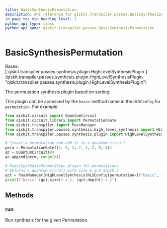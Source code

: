 ```yaml
---
title: BasicSynthesisPermutation
description: API reference for qiskit.transpiler.passes.BasicSynthesisPermutation
in_page_toc_min_heading_level: 1
python_api_type: class
python_api_name: qiskit.transpiler.passes.BasicSynthesisPermutation
---
```


# BasicSynthesisPermutation

<Class id="qiskit.transpiler.passes.BasicSynthesisPermutation" isDedicatedPage={true} github="https://github.com/qiskit/qiskit/tree/stable/0.23/qiskit/transpiler/passes/synthesis/high_level_synthesis.py" signature="BasicSynthesisPermutation">
  Bases: [`qiskit.transpiler.passes.synthesis.plugin.HighLevelSynthesisPlugin`](qiskit.transpiler.passes.synthesis.plugin.HighLevelSynthesisPlugin "qiskit.transpiler.passes.synthesis.plugin.HighLevelSynthesisPlugin")

  The permutation synthesis plugin based on sorting.

  This plugin can be accessed by the `basic` method name in the `HLSConfig` for `permutation`. For example:

  ```python
  from qiskit.circuit import QuantumCircuit
  from qiskit.circuit.library import PermutationGate
  from qiskit.transpiler import PassManager
  from qiskit.transpiler.passes.synthesis.high_level_synthesis import HLSConfig, HighLevelSynthesis
  from qiskit.transpiler.passes.synthesis.plugin import HighLevelSynthesisPluginManager

  # Create a permutation and add it to a quantum circuit
  perm = PermutationGate([4, 6, 3, 7, 1, 2, 0, 5])
  qc = QuantumCircuit(8)
  qc.append(perm, range(8))

  # BasicSynthesisPermutation plugin for permutations
  # Returns a quantum circuit with size 6 and depth 3
  qct = PassManager(HighLevelSynthesis(HLSConfig(permutation=[("basic", {})]))).run(qc)
  print(f"basic: {qct.size() = }, {qct.depth() = }")
  ```

  ## Methods

  ### run

  <Function id="qiskit.transpiler.passes.BasicSynthesisPermutation.run" name="run" signature="BasicSynthesisPermutation.run(high_level_object, **options)">
    Run synthesis for the given Permutation.
  </Function>
</Class>

